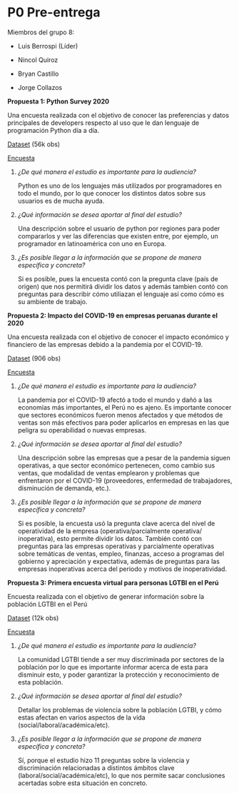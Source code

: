 # P0 Pre-entrega

Miembros del grupo 8:

-   Luis Berrospi (Líder)

-   Nincol Quiroz

-   Bryan Castillo

-   Jorge Collazos

**Propuesta 1: Python Survey 2020**

Una encuesta realizada con el objetivo de conocer las preferencias y datos principales de developers respecto al uso que le dan lenguaje de programación Python día a día.

[Dataset](https://drive.google.com/file/d/1_ZN-MC8m13aGO5usPjiJ-7L5Vqht9IXe/view?usp=sharing) (56k obs)

[Encuesta](https://drive.google.com/file/d/1lrixRB9dC8_VoHXoL6UA8OYNHMfLyzAh/view?usp=sharing)

1.  *¿De qué manera el estudio es importante para la audiencia?*

    Python es uno de los lenguajes más utilizados por programadores en todo el mundo, por lo que conocer los distintos datos sobre sus usuarios es de mucha ayuda.

2.  *¿Qué información se desea aportar al final del estudio?*

    Una descripción sobre el usuario de python por regiones para poder compararlos y ver las diferencias que existen entre, por ejemplo, un programador en latinoamérica con uno en Europa.

3.  *¿Es posible llegar a la información que se propone de manera específica y concreta?*

    Si es posible, pues la encuesta contó con la pregunta clave (país de origen) que nos permitirá dividir los datos y además tambien contó con preguntas para describir cómo utiliazan el lenguaje así como cómo es su ambiente de trabajo.

**Propuesta 2: Impacto del COVID-19 en empresas peruanas durante el 2020**

Una encuesta realizada con el objetivo de conocer el impacto económico y financiero de las empresas debido a la pandemia por el COVID-19.

[Dataset](https://drive.google.com/file/d/1b05KRyGtVwAQVlD7q1uly9O9oT4Wu4-X/view?usp=sharing) (906 obs)

[Encuesta](iinei.inei.gob.pe/microdatos/Detalle_Encuesta.asp?CU=19558&CodEncuesta=729&CodModulo=1586&NombreEncuesta=ENCUESTA+DE+OPINI�N+SOBRE+EL+IMPACTO+DEL+COVID-19+EN+LAS+EMPRESAS&NombreModulo=ENCUESTA+COVID_19)

1.  *¿De qué manera el estudio es importante para la audiencia? * 

    La pandemia por el COVID-19 afectó a todo el mundo y dañó a las economías más importantes, el Perú no es ajeno. Es importante conocer que sectores económicos fueron menos afectados y que métodos de ventas son más efectivos para poder aplicarlos en empresas en las que peligra su operabilidad o nuevas empresas.
2.  *¿Qué información se desea aportar al final del estudio? *  

    Una descripción sobre las empresas que a pesar de la pandemia siguen operativas, a que sector económico pertenecen, como cambio sus ventas, que modalidad de ventas emplearon y problemas que enfrentaron por el COVID-19 (proveedores, enfermedad de trabajadores, disminución de demanda, etc.).   

3.  *¿Es posible llegar a la información que se propone de manera específica y concreta? * 

    Si es posible, la encuesta usó la pregunta clave acerca del nivel de operatividad de la empresa (operativa/parcialmente operativa/ inoperativa), esto permite dividir los datos. También contó con preguntas para las empresas operativas y parcialmente operativas sobre temáticas de ventas, empleo, finanzas, acceso a programas del gobierno y apreciación y expectativa, además de preguntas para las empresas inoperativas acerca del periodo y motivos de inoperatividad.

**Propuesta 3: Primera encuesta virtual para personas LGTBI en el Perú**

Encuesta realizada con el objetivo de generar información sobre la población LGTBI en el Perú

[Dataset](https://drive.google.com/file/d/1x37QNp3044JQJk3SODoqji7QXVwzMQom/view?usp=sharing) (12k obs)

[Encuesta](iinei.inei.gob.pe/microdatos/Detalle_Encuesta.asp?CU=19558&CodEncuesta=602&CodModulo=1287&NombreEncuesta=Primera+Encuesta+Virtual+para+Personas+LGBTI+en+el+Per�&NombreModulo=LGBTI)

1.  *¿De qué manera el estudio es importante para la audiencia?*

    La comunidad LGTBI tiende a ser muy discriminada por sectores de la población por lo que es importante informar acerca de esta para disminuir esto, y poder garantizar la protección y reconocimiento de esta población.

2.  *¿Qué información se desea aportar al final del estudio?*

    Detallar los problemas de violencia sobre la población LGTBI, y cómo estas afectan en varios aspectos de la vida (social/laboral/académica/etc).

3.  *¿Es posible llegar a la información que se propone de manera específica y concreta?*

    Sí, porque el estudio hizo 11 preguntas sobre la violencia y discriminación relacionadas a distintos ámbitos clave (laboral/social/académica/etc), lo que nos permite sacar conclusiones acertadas sobre esta situación en concreto.
